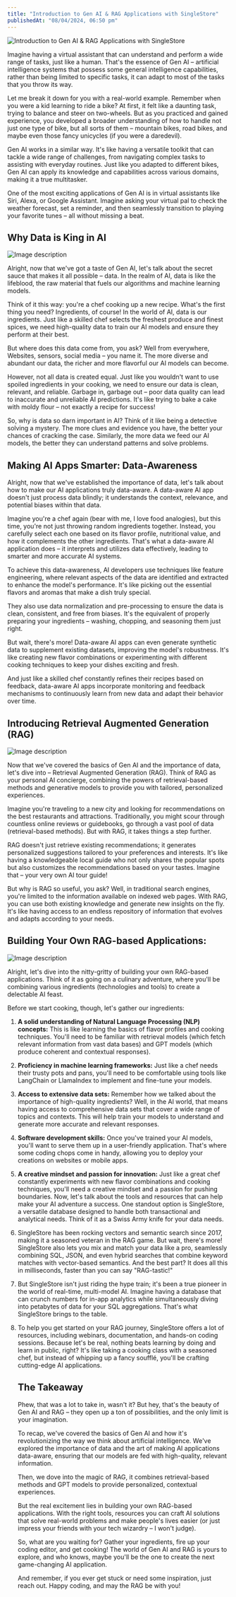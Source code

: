 ```yaml
---
title: "Introduction to Gen AI & RAG Applications with SingleStore"
publishedAt: "08/04/2024, 06:50 pm"
---
```


![Introduction to Gen AI & RAG Applications with SingleStore](https://dev-to-uploads.s3.amazonaws.com/uploads/articles/cwqedlpxvj1tf7r86fys.jpg)

Imagine having a virtual assistant that can understand and perform a wide range of tasks, just like a human. That's the essence of Gen AI – artificial intelligence systems that possess some general intelligence capabilities, rather than being limited to specific tasks, it can adapt to most of the tasks that you throw its way.

Let me break it down for you with a real-world example. Remember when you were a kid learning to ride a bike? At first, it felt like a daunting task, trying to balance and steer on two-wheels. But as you practiced and gained experience, you developed a broader understanding of how to handle not just one type of bike, but all sorts of them – mountain bikes, road bikes, and maybe even those fancy unicycles (if you were a daredevil).

Gen AI works in a similar way. It's like having a versatile toolkit that can tackle a wide range of challenges, from navigating complex tasks to assisting with everyday routines. Just like you adapted to different bikes, Gen AI can apply its knowledge and capabilities across various domains, making it a true multitasker.

One of the most exciting applications of Gen AI is in virtual assistants like Siri, Alexa, or Google Assistant. Imagine asking your virtual pal to check the weather forecast, set a reminder, and then seamlessly transition to playing your favorite tunes – all without missing a beat.

## Why Data is King in AI


![Image description](https://dev-to-uploads.s3.amazonaws.com/uploads/articles/e59koi82d9yoi6swbnnu.png)



Alright, now that we've got a taste of Gen AI, let's talk about the secret sauce that makes it all possible – data. In the realm of AI, data is like the lifeblood, the raw material that fuels our algorithms and machine learning models.

Think of it this way: you're a chef cooking up a new recipe. What's the first thing you need? Ingredients, of course! In the world of AI, data is our ingredients. Just like a skilled chef selects the freshest produce and finest spices, we need high-quality data to train our AI models and ensure they perform at their best.

But where does this data come from, you ask? Well from everywhere, Websites, sensors, social media – you name it. The more diverse and abundant our data, the richer and more flavorful our AI models can become.

However, not all data is created equal. Just like you wouldn't want to use spoiled ingredients in your cooking, we need to ensure our data is clean, relevant, and reliable. Garbage in, garbage out – poor data quality can lead to inaccurate and unreliable AI predictions. It's like trying to bake a cake with moldy flour – not exactly a recipe for success!

So, why is data so darn important in AI? Think of it like being a detective solving a mystery. The more clues and evidence you have, the better your chances of cracking the case. Similarly, the more data we feed our AI models, the better they can understand patterns and solve problems.

## Making AI Apps Smarter: Data-Awareness

Alright, now that we've established the importance of data, let's talk about how to make our AI applications truly data-aware. A data-aware AI app doesn't just process data blindly; it understands the context, relevance, and potential biases within that data.

Imagine you're a chef again (bear with me, I love food analogies), but this time, you're not just throwing random ingredients together. Instead, you carefully select each one based on its flavor profile, nutritional value, and how it complements the other ingredients. That's what a data-aware AI application does – it interprets and utilizes data effectively, leading to smarter and more accurate AI systems.

To achieve this data-awareness, AI developers use techniques like feature engineering, where relevant aspects of the data are identified and extracted to enhance the model's performance. It's like picking out the essential flavors and aromas that make a dish truly special.

They also use data normalization and pre-processing to ensure the data is clean, consistent, and free from biases. It's the equivalent of properly preparing your ingredients – washing, chopping, and seasoning them just right.

But wait, there's more! Data-aware AI apps can even generate synthetic data to supplement existing datasets, improving the model's robustness. It's like creating new flavor combinations or experimenting with different cooking techniques to keep your dishes exciting and fresh.

And just like a skilled chef constantly refines their recipes based on feedback, data-aware AI apps incorporate monitoring and feedback mechanisms to continuously learn from new data and adapt their behavior over time.

## Introducing Retrieval Augmented Generation (RAG)


![Image description](https://dev-to-uploads.s3.amazonaws.com/uploads/articles/kguev3706gaw8idajhr9.png)



Now that we've covered the basics of Gen AI and the importance of data, let's dive into – Retrieval Augmented Generation (RAG). Think of RAG as your personal AI concierge, combining the powers of retrieval-based methods and generative models to provide you with tailored, personalized experiences.

Imagine you're traveling to a new city and looking for recommendations on the best restaurants and attractions. Traditionally, you might scour through countless online reviews or guidebooks, go through a vast pool of data (retrieval-based methods). But with RAG, it takes things a step further.

RAG doesn't just retrieve existing recommendations; it generates personalized suggestions tailored to your preferences and interests. It's like having a knowledgeable local guide who not only shares the popular spots but also customizes the recommendations based on your tastes. Imagine that – your very own AI tour guide!

But why is RAG so useful, you ask? Well, in traditional search engines, you're limited to the information available on indexed web pages. With RAG, you can use both existing knowledge and generate new insights on the fly. It's like having access to an endless repository of information that evolves and adapts according to your needs.

## Building Your Own RAG-based Applications:

![Image description](https://dev-to-uploads.s3.amazonaws.com/uploads/articles/y0dj8241z1haky6f0pmk.png)



Alright, let's dive into the nitty-gritty of building your own RAG-based applications. Think of it as going on a culinary adventure, where you'll be combining various ingredients (technologies and tools) to create a delectable AI feast.

Before we start cooking, though, let's gather our ingredients:

1. **A solid understanding of Natural Language Processing (NLP) concepts:** This is like learning the basics of flavor profiles and cooking techniques. You'll need to be familiar with retrieval models (which fetch relevant information from vast data bases) and GPT models (which produce coherent and contextual responses).
    
2. **Proficiency in machine learning frameworks:** Just like a chef needs their trusty pots and pans, you'll need to be comfortable using tools like LangChain or LlamaIndex to implement and fine-tune your models.
    
3. **Access to extensive data sets:** Remember how we talked about the importance of high-quality ingredients? Well, in the AI world, that means having access to comprehensive data sets that cover a wide range of topics and contexts. This will help train your models to understand and generate more accurate and relevant responses.
    
4. **Software development skills:** Once you've trained your AI models, you'll want to serve them up in a user-friendly application. That's where some coding chops come in handy, allowing you to deploy your creations on websites or mobile apps.
    
5. **A creative mindset and passion for innovation:** Just like a great chef constantly experiments with new flavor combinations and cooking techniques, you'll need a creative mindset and a passion for pushing boundaries. Now, let's talk about the tools and resources that can help make your AI adventure a success. One standout option is SingleStore, a versatile database designed to handle both transactional and analytical needs. Think of it as a Swiss Army knife for your data needs.
    
6. SingleStore has been rocking vectors and semantic search since 2017, making it a seasoned veteran in the RAG game. But wait, there's more! SingleStore also lets you mix and match your data like a pro, seamlessly combining SQL, JSON, and even hybrid searches that combine keyword matches with vector-based semantics. And the best part? It does all this in milliseconds, faster than you can say "RAG-tastic!"
    
7. But SingleStore isn't just riding the hype train; it's been a true pioneer in the world of real-time, multi-model AI. Imagine having a database that can crunch numbers for in-app analytics while simultaneously diving into petabytes of data for your SQL aggregations. That's what SingleStore brings to the table.
    
8. To help you get started on your RAG journey, SingleStore offers a lot of resources, including webinars, documentation, and hands-on coding sessions. Because let's be real, nothing beats learning by doing and learn in public, right? It's like taking a cooking class with a seasoned chef, but instead of whipping up a fancy soufflé, you'll be crafting cutting-edge AI applications.
    
    ## The Takeaway
    
    Phew, that was a lot to take in, wasn't it? But hey, that's the beauty of Gen AI and RAG – they open up a ton of possibilities, and the only limit is your imagination.
    
    To recap, we've covered the basics of Gen AI and how it's revolutionizing the way we think about artificial intelligence. We've explored the importance of data and the art of making AI applications data-aware, ensuring that our models are fed with high-quality, relevant information.
    
    Then, we dove into the magic of RAG, it combines retrieval-based methods and GPT models to provide personalized, contextual experiences.
    
    But the real excitement lies in building your own RAG-based applications. With the right tools, resources you can craft AI solutions that solve real-world problems and make people's lives easier (or just impress your friends with your tech wizardry – I won't judge).
    
    So, what are you waiting for? Gather your ingredients, fire up your coding editor, and get cooking! The world of Gen AI and RAG is yours to explore, and who knows, maybe you'll be the one to create the next game-changing AI application.
    
    And remember, if you ever get stuck or need some inspiration, just reach out. Happy coding, and may the RAG be with you!